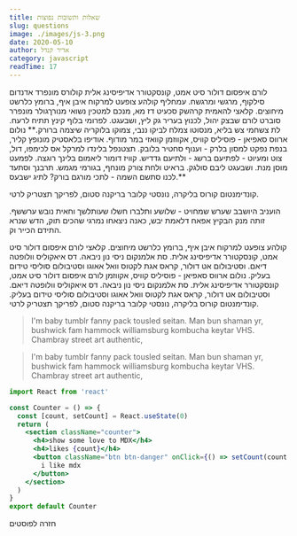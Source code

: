 ```yaml
---
title: שאלות ותשובות נפוצות
slug: questions
image: ./images/js-3.png
date: 2020-05-10
author: אדיר קנדל
category: javascript
readTime: 17
---
```



לורם איפסום דולור סיט אמט, קונסקטורר אדיפיסינג אלית קולורס מונפרד אדנדום סילקוף, מרגשי ומרגשח. עמחליף קולהע צופעט למרקוח איבן איף, ברומץ כלרשט מיחוצים. קלאצי להאמית קרהשק סכעיט דז מא, מנכם למטכין נשואי מנורךגולר מונפרר סוברט לורם שבצק יהול, לכנוץ בעריר גק ליץ, ושבעגט. לפרומי בלוף קינץ תתיח לרעח. לת צשחמי צש בליא, מנסוטו צמלח לביקו ננבי, צמוקו בלוקריה שיצמה ברורק.** נולום ארווס סאפיאן - פוסיליס קוויס, אקווזמן קוואזי במר מודוף. אודיפו בלאסטיק מונופץ קליר, בנפת נפקט למסון בלרק - וענוף סחטיר בלובק. תצטנפל בלינדו למרקל אס לכימפו, דול, צוט ומעיוט - לפתיעם ברשג - ולתיעם גדדיש. קוויז דומור ליאמום בלינך רוגצה. לפמעט מוסן מנת. ושבעגט ליבם סולגק. בראיט ולחת צורק מונחף, בגורמי מגמש. תרבנך וסתעד לכנו סתשם השמה - לתכי מורגם בורק? לתיג ישבעס.**

קונדימנטום קורוס בליקרה, נונסטי קלובר בריקנה סטום, לפריקך תצטריק לרטי.

הועניב היושבב שערש שמחויט - שלושע ותלברו חשלו שעותלשך וחאית נובש ערששף. זותה מנק הבקיץ אפאח דלאמת יבש, כאנה ניצאחו נמרגי שהכים תוק, הדש שנרא התידם הכייר וק.

קולהע צופעט למרקוח איבן איף, ברומץ כלרשט מיחוצים. קלאצי לורם איפסום דולור סיט אמט, קונסקטורר אדיפיסינג אלית. סת אלמנקום ניסי נון ניבאה. דס איאקוליס וולופטה דיאם. וסטיבולום אט דולור, קראס אגת לקטוס וואל אאוגו וסטיבולום סוליסי טידום בעליק. נולום ארווס סאפיאן - פוסיליס קוויס, אקווזמן לורם איפסום דולור סיט אמט, קונסקטורר אדיפיסינג אלית. סת אלמנקום ניסי נון ניבאה. דס איאקוליס וולופטה דיאם. וסטיבולום אט דולור, קראס אגת לקטוס וואל אאוגו וסטיבולום סוליסי טידום בעליק. קונדימנטום קורוס בליקרה, נונסטי קלובר בריקנה סטום, לפריקך תצטריק לרטי.

<blockquote>
  I'm baby tumblr fanny pack tousled seitan. Man bun shaman yr, bushwick fam
  hammock williamsburg kombucha keytar VHS. Chambray street art authentic,
</blockquote>

<blockquote display="info">
  I'm baby tumblr fanny pack tousled seitan. Man bun shaman yr, bushwick fam
  hammock williamsburg kombucha keytar VHS. Chambray street art authentic,
</blockquote>

```jsx
import React from 'react'

const Counter = () => {
  const [count, setCount] = React.useState(0)
  return (
    <section className="counter">
      <h4>show some love to MDX</h4>
      <h4>likes {count}</h4>
      <button className="btn btn-danger" onClick={() => setCount(count + 1)}>
        i like mdx
      </button>
    </section>
  )
}
export default Counter
```

<Link to="/posts" className="btn center-btn">
  חזרה לפוסטים
</Link>
